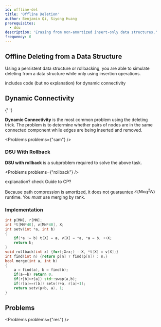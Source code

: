 ```yaml
---
id: offline-del
title: 'Offline Deletion'
author: Benjamin Qi, Siyong Huang
prerequisites:
  - dsu
description: 'Erasing from non-amortized insert-only data structures.'
frequency: 0
---
```



## Offline Deleting from a Data Structure

Using a persistent data structure or rollbacking, you are able to simulate deleting from a data structure while only using insertion operations.

<Resources>
	<Resource
		source="CP-Algorithms"
		title="Deleting from a data structure in O(T(n) log n)"
		url="https://cp-algorithms.com/data_structures/deleting_in_log_n.html"
		starred
	>
		includes code (but no explanation) for dynamic connectivity
	</Resource>
</Resources>

## Dynamic Connectivity

<Resources>
	<Resource source="GCP" title="15.5.4 - Dynamic Connectivity">
		{' '}
	</Resource>
</Resources>

**Dynamic Connectivity** is the most common problem using the deleting trick. The problem is to determine whether pairs of nodes are in the same connected component while edges are being inserted and removed.

<Problems problems={"sam"} />

### DSU With Rollback

**DSU with rollback** is a subproblem required to solve the above task.

<Problems problems={"rollback"} />

<IncompleteSection>
  
explanation? check Guide to CP?

</IncompleteSection>

<Warning title="Watch Out!">

Because path compression is amortized, it does not guarauntee $\mathcal{O}(N \log^2 N)$ runtime. You _must_ use merging by rank.

</Warning>

### Implementation

<LanguageSection>

<CPPSection>

<!-- verified at https://codeforces.com/contest/1217/submission/62335472 -->

```cpp
int p[MN], r[MN];
int *t[MN*40], v[MN*40], X;
int setv(int *a, int b)
{
	if(*a != b) t[X] = a, v[X] = *a, *a = b, ++X;
	return b;
}
void rollback(int x) {for(;X>x;) --X, *t[X] = v[X];}
int find(int n) {return p[n] ? find(p[n]) : n;}
bool merge(int a, int b)
{
	a = find(a), b = find(b);
	if(a==b) return 0;
	if(r[b]>r[a]) std::swap(a,b);
	if(r[a]==r[b]) setv(r+a, r[a]+1);
	return setv(p+b, a), 1;
}
```

</CPPSection>

</LanguageSection>

## Problems

<Problems problems={"res"} />

<!-- ## Dynamic Insertion

mention sqrt

(online Aho-Corasick)

<Problems problems={"ins"} /> -->

